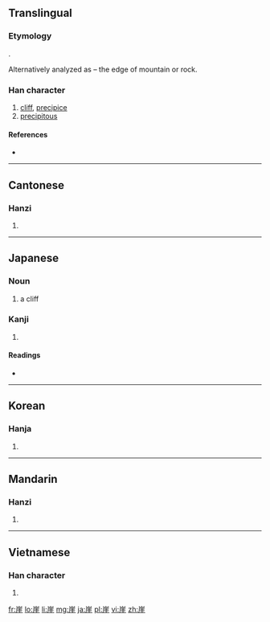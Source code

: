{{also|岸}}
==Translingual==
===Etymology===
{{Han compound|屵|t1=cliff|圭|ls=psc|c1=s|c2=p}}.

Alternatively analyzed as {{Han compound|山|t1=mountain|厓|ls=psc|c1=s|c2=p}} – the edge of mountain or rock.

===Han character===
{{Han char|rn=46|rad=山|as=08|sn=11|four=2221<sub>4</sub>|canj=山一土土 (UMGG)}}

# [[cliff]], [[precipice]]
# [[precipitous]]

====References====
* {{Han ref|kx=0314.080|dkj=08180|dj=0614.250|hdz=10778.080|uh=5D16|ud=23830|bh=B156|bd=45398}}

----

==Cantonese==

===Hanzi===
{{yue-hanzi|jyut=|y=ngai4}}

# {{defn|lang=yue|sort=山08}}

----

==Japanese==

===Noun===
{{ja-noun|k|hira=がけ|rom=gake|hidx=かけ'}}

# a cliff

===Kanji===
{{ja-kanji|grade=n|rs=山08}}

# {{defn|lang=ja|sort=山08}}

====Readings====
* {{ja-readings|on=[[がい]] (gai)|kun=[[がけ]] (gake)}}

----

==Korean==

===Hanja===
{{ko-hanja|hangeul=[[애]], [[의]]|rv=ae, ui|mr=ae, ŭi}}

# {{defn|lang=ko|sort=山08}}

----

==Mandarin==

===Hanzi===
{{cmn-hanzi|pin=[[yá]] ([[ya2]]), [[yái]] ([[yai2]])|wg=ya<sup>2</sup>, yai<sup>2</sup>}}

# {{defn|lang=cmn|sort=山08}}

----

==Vietnamese==

===Han character===
{{vi-hantu|[[nhai]], [[day]]|rs=山08}}

# {{defn|lang=vi|sort=山08}}

[[fr:崖]]
[[lo:崖]]
[[li:崖]]
[[mg:崖]]
[[ja:崖]]
[[pl:崖]]
[[vi:崖]]
[[zh:崖]]